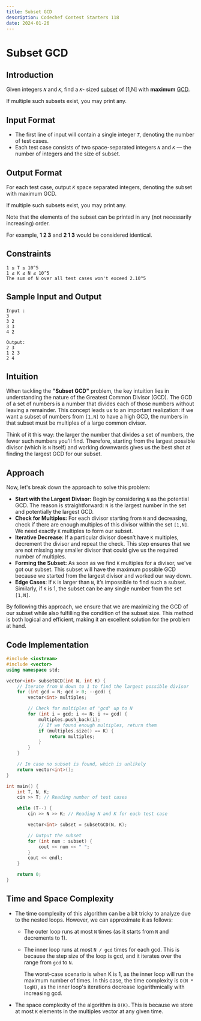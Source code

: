 ```yaml
---
title: Subset GCD
description: Codechef Contest Starters 118
date: 2024-01-26
---
```


# Subset GCD

## Introduction

Given integers *`N`* and *`K`*, find a *`K`*- sized [subset](https://en.wikipedia.org/wiki/Subset) of [1,N] with **maximum** [GCD](https://en.wikipedia.org/wiki/Greatest_common_divisor).

If multiple such subsets exist, you may print any.

## **Input Format**

- The first line of input will contain a single integer *`T`*, denoting the number of test cases.
- Each test case consists of two space-separated integers *`N`* and *`K`* — the number of integers and the size of subset.

## **Output Format**

For each test case, output *`K`* space separated integers, denoting the subset with maximum GCD.

If multiple such subsets exist, you may print any.

Note that the elements of the subset can be printed in any (not necessarily increasing) order.

For example, **1 2 3** and **2 1 3** would be considered identical.

## Constraints

```text
1 ≤ T ≤ 10^5
1 ≤ K ≤ N ≤ 10^5
The sum of N over all test cases won't exceed 2.10^5
```

## Sample Input and Output

```text
Input :
3
3 2
3 3
4 2

Output:
2 3
1 2 3
2 4
```

## Intuition

When tackling the **"Subset GCD"** problem, the key intuition lies in understanding the nature of the Greatest Common Divisor (GCD). The GCD of a set of numbers is a number that divides each of those numbers without leaving a remainder. This concept leads us to an important realization: if we want a subset of numbers from `[1,N]` to have a high GCD, the numbers in that subset must be multiples of a large common divisor.

Think of it this way: the larger the number that divides a set of numbers, the fewer such numbers you'll find. Therefore, starting from the largest possible divisor (which is `N` itself) and working downwards gives us the best shot at finding the largest GCD for our subset.

## Approach

Now, let's break down the approach to solve this problem:

- **Start with the Largest Divisor:** Begin by considering `N` as the potential GCD. The reason is straightforward: `N` is the largest number in the set and potentially the largest GCD.
- **Check for Multiples:** For each divisor starting from `N` and decreasing, check if there are enough multiples of this divisor within the set `[1,N]`. We need exactly `K` multiples to form our subset.
- **Iterative Decrease**: If a particular divisor doesn’t have `K` multiples, decrement the divisor and repeat the check. This step ensures that we are not missing any smaller divisor that could give us the required number of multiples.
- **Forming the Subset:** As soon as we find `K` multiples for a divisor, we've got our subset. This subset will have the maximum possible GCD because we started from the largest divisor and worked our way down.
- **Edge Cases**: If `K` is larger than `N`, it’s impossible to find such a subset. Similarly, if `K` is 1, the subset can be any single number from the set `[1,N]`.

By following this approach, we ensure that we are maximizing the GCD of our subset while also fulfilling the condition of the subset size. This method is both logical and efficient, making it an excellent solution for the problem at hand.

## Code Implementation

```cpp
#include <iostream>
#include <vector>
using namespace std;

vector<int> subsetGCD(int N, int K) {
    // Iterate from N down to 1 to find the largest possible divisor
    for (int gcd = N; gcd > 0; --gcd) {
        vector<int> multiples;

        // Check for multiples of 'gcd' up to N
        for (int i = gcd; i <= N; i += gcd) {
            multiples.push_back(i);
            // If we found enough multiples, return them
            if (multiples.size() == K) {
                return multiples;
            }
        }
    }

    // In case no subset is found, which is unlikely
    return vector<int>();
}

int main() {
    int T, N, K;
    cin >> T; // Reading number of test cases

    while (T--) {
        cin >> N >> K; // Reading N and K for each test case

        vector<int> subset = subsetGCD(N, K);

        // Output the subset
        for (int num : subset) {
            cout << num << " ";
        }
        cout << endl;
    }

    return 0;
}
```

## Time and Space Complexity

- The time complexity of this algorithm can be a bit tricky to analyze due to the nested loops. However, we can approximate it as follows:

  - The outer loop runs at most `N` times (as it starts from `N` and decrements to 1).
  - The inner loop runs at most `N / gcd` times for each gcd. This is because the step size of the loop is gcd, and it iterates over the range from `gcd` to `N`.

    The worst-case scenario is when K is 1, as the inner loop will run the maximum number of times. In this case, the time complexity is `O(N * logN)`, as the inner loop's iterations decrease logarithmically with increasing gcd.

- The space complexity of the algorithm is `O(K)`. This is because we store at most `K` elements in the multiples vector at any given time.
